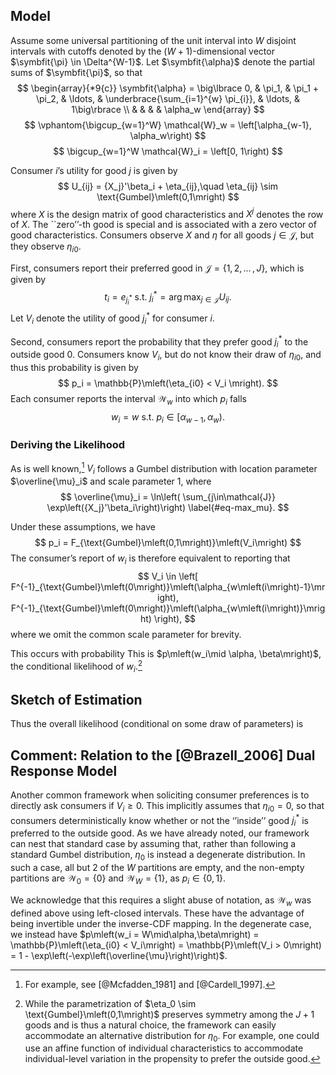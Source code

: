 ## Model {#sec-model}

Assume some universal partitioning of the unit interval into $W$ disjoint intervals with cutoffs denoted by the $\left(W+1\right)$-dimensional vector $\symbfit{\pi} \in \Delta^{W-1}$. Let $\symbfit{\alpha}$ denote the partial sums of $\symbfit{\pi}$, so that
$$
    \begin{array}{*9{c}}
       \symbfit{\alpha}  = \big\lbrace 0, & \pi_1, & \pi_1 + \pi_2, & \ldots, & \underbrace{\sum_{i=1}^{w} \pi_{i}}, & \ldots, & 1\big\rbrace \\
         & & & & \alpha_w 
    \end{array}
$$
$$
    \vphantom{\bigcup_{w=1}^W} \mathcal{W}_w = \left[\alpha_{w-1}, \alpha_w\right)
$$
$$
    \bigcup_{w=1}^W \mathcal{W}_i = \left[0, 1\right)
$$

Consumer $i$'s utility for good $j$ is given by
$$
    U_{ij} = {X_j}'\beta_i + \eta_{ij},\quad \eta_{ij} \sim \text{Gumbel}\mleft(0,1\mright)
$$
where $X$ is the design matrix of good characteristics and $X^j$ denotes the \textit{j}\textsuperscript{th} row of $X$. The ``zero''-th good is special and is associated with a zero vector of good characteristics. Consumers observe $X$ and $\eta$ for all goods $j \in \mathcal{J}$, but they \emph{do not} observe $\eta_{i0}$.\footnote{This can be motivated by a framework in which $U_0 = 0$ and $U_{ij} = {X_j}'\beta_i + \eta_{ij} - \eta_0$ for $j \in \mathcal{J}$. Here, $\eta_0$ captures the consumer's uncertainty about their future tastes. Given that utilities are ordinal and $\eta_0$ is a common shock, it plays no role in the choice among the most preferred good $j^* \in \mathcal{J}$.}

First, consumers report their preferred good in $\mathcal{J} = \left\lbrace 1, 2, \ldots\,, J\right\rbrace$, which is given by
$$
    t_i = e_{j^*_i}\ \text{s.t.}\ j^*_i = \arg\max_{j\in\mathcal{J}} U_{ij}.
$$
Let $V_i$ denote the utility of good $j^*_i$ for consumer $i$.

Second, consumers report the probability that they prefer good $j^*_i$ to the outside good 0. Consumers know $V_i$, but do not know their draw of $\eta_{i0}$, and thus this probability is given by
$$
    p_i = \mathbb{P}\mleft(\eta_{i0} < V_i \mright).
$$
Each consumer reports the interval $\mathcal{W}_w$ into which $p_i$ falls
$$
    w_i = w\ \text{s.t.}\ p_i \in \left[\alpha_{w-1},\alpha_w\right).
$$

### Deriving the Likelihood

As is well known,[^1] $V_i$ follows a Gumbel distribution with location parameter $\overline{\mu}_i$ and scale parameter 1, where
$$
    \overline{\mu}_i = \ln\left( \sum_{j\in\mathcal{J}} \exp\left({X_j}'\beta_i\right)\right) \label{#eq-max_mu}.
$$

Under these assumptions, we have
$$
    p_i = F_{\text{Gumbel}\mleft(0,1\mright)}\mleft(V_i\mright)
$$
The consumer's report of $w_i$ is therefore equivalent to reporting that
$$
    V_i \in \left[
        F^{-1}_{\text{Gumbel}\mleft(0\mright)}\mleft(\alpha_{w\mleft(i\mright)-1}\mright),
        F^{-1}_{\text{Gumbel}\mleft(0\mright)}\mleft(\alpha_{w\mleft(i\mright)}\mright)
    \right),
$$
where we omit the common scale parameter for brevity.

This occurs with probability
\begin{align}
    \mathbb{P}\mleft(V_i \in \mathcal{W}_{w\mleft(i\mright)}\mright) &= F_{\text{Gumbel}\mleft(\overline{\mu}\mright)}\mleft(F^{-1}_{\text{Gumbel}\mleft(0\mright)}\mleft(\alpha_{w\mleft(i\mright)}\mright)\mright) - F_{\text{Gumbel}\mleft(\overline{\mu}\mright)}\mleft(F^{-1}_{\text{Gumbel}\mleft(0\mright)}\mleft(\alpha_{w\mleft(i\mright)-1}\mright)\mright) \\
    &= \left({\alpha_{w\mleft(i\mright)}}\right)^{\exp\left(\overline{\mu}\right)} - \left({\alpha_{w\mleft(i\mright)-1}}\right)^{\exp\left(\overline{\mu}\right)}.
\end{align}
This is $p\mleft(w_i\mid \alpha, \beta\mright)$, the conditional likelihood of $w_i$.[^2]

## Sketch of Estimation

\begin{itemize}
    \item Specify hyper-parameters governing the prior distribution of $\left(\symbf{\pi}, \symbf{\beta}\right)$. There is a relatively large amount of flexibility in the prior distribution over $\beta$. $\symbf{\pi} \sim \text{Dirichlet}$ deterministically maps to $\symbf{\alpha}$.
    \item (First Branch) Given draws of $\left(\alpha, \beta\right)$, the probability that consumer $i$ reports $j^*_i$ is given by a softmax
    \begin{equation}
        p\mleft(j^*_i \mid \alpha, \beta\mright) = p\mleft(j^*_i \mid \beta\mright) = \frac{\exp\left({X_j}'\beta_i\right)}{\sum_{j'\in\mathcal{J}}\exp\left({X_{j'}}'\beta_i\right)}
    \end{equation}
    \item (Second Branch) Given $\left(\alpha, \beta\right)$, the probability that consumer $i$ reports $w_i$ is given by
    \begin{equation}
        p\mleft(w_i \mid \alpha,\beta, j^*_i\mright) = p\mleft(w_i\mid \alpha, \beta\mright) =  \left({\alpha_{w\mleft(i\mright)}}\right)^{\exp\left(\overline{\mu}\right)} - \left({\alpha_{w\mleft(i\mright)-1}}\right)^{\exp\left(\overline{\mu}\right)}
    \end{equation}
    where $\overline{\mu}_i\mleft(\beta_i\mright)$ is a function of consumer $i$'s tastes $\beta_i$ and the design matrix $X$ (@eq-max_mu).[^3]
\end{itemize}

Thus the overall likelihood (conditional on some draw of parameters) is
\begin{equation}
    p\mleft(\left(j^*_i, w_i\right) \mid \alpha, \beta \mright) = p\mleft(w_i \mid \alpha,\overline{\mu}_i\mleft(\beta\mright) \mright) \times p\mleft(j^* \mid \beta\mright).
\end{equation}

## Comment: Relation to the [@Brazell_2006] Dual Response Model

Another common framework when soliciting consumer preferences is to directly ask consumers if $V_i \ge 0$. This implicitly assumes that $\eta_{i0} = 0$, so that consumers deterministically know whether or not the ''inside'' good $j^*_i$ is preferred to the outside good. As we have already noted, our framework can nest that standard case by assuming that, rather than following a standard Gumbel distribution, $\eta_0$ is instead a degenerate distribution. In such a case, all but 2 of the $W$ partitions are empty, and the non-empty partitions are $\mathcal{W}_0 = \left\lbrace 0 \right\rbrace$ and $\mathcal{W}_W = \left\lbrace 1\right\rbrace$, as $p_i \in \left\lbrace 0, 1\right\rbrace$.

We acknowledge that this requires a slight abuse of notation, as $\mathcal{W}_w$ was defined above using left-closed intervals. These have the advantage of being invertible under the inverse-CDF mapping. In the degenerate case, we instead have $p\mleft(w_i = W\mid\alpha,\beta\mright) = \mathbb{P}\mleft(\eta_{i0} < V_i\mright) = \mathbb{P}\mleft(V_i > 0\mright) = 1 - \exp\left(-\exp\left(\overline{\mu}\right)\right)$.

[^1]: For example, see [@Mcfadden_1981] and [@Cardell_1997].
[^2]: While the parametrization of $\eta_0 \sim \text{Gumbel}\mleft(0,1\mright)$ preserves symmetry among the $J+1$ goods and is thus a natural choice, the framework can easily accommodate an alternative distribution for $\eta_0$. For example, one could use an affine function of individual characteristics to accommodate individual-level variation in the propensity to prefer the outside good.
[^3]: Note that the observed choice $j^*_i$ is irrelevant for this likelihood through ''Gumbel distribution magic''. Specifically, it is the ''memory-less'' property of the Gumbel that yields this property.
